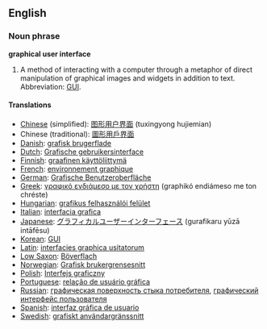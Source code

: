 ==English==

===Noun phrase===
{{Wikipedia}}
'''graphical user interface'''

# {{computing}} A method of interacting with a computer through a metaphor of direct manipulation of graphical images and widgets in addition to text.  Abbreviation: [[GUI]].

====Translations====
*[[Chinese]] (simplified): [[图形用户界面]] (tuxingyong hujiemian)
*Chinese (traditional): [[圖形用戶界面]]
*[[Danish]]: [[grafisk brugerflade]]
*[[Dutch]]: [[Grafische gebruikersinterface]]
*[[Finnish]]: [[graafinen käyttöliittymä]]
*[[French]]: [[environnement graphique]]
*[[German]]: [[Grafische Benutzeroberfläche]]
*[[Greek]]: [[γραφικό ενδιάμεσο με τον χρήστη]] (graphikó endiámeso me ton chréste)
*[[Hungarian]]: [[grafikus felhasználói felület]]
*[[Italian]]: [[interfacia grafica]]
*[[Japanese]]: [[グラフィカルユーザーインターフェース]] (gurafikaru y&#363;z&#257; int&#257;f&#275;su)
*[[Korean]]: [[GUI]]
*[[Latin]]: [[interfacies graphica usitatorum]]
*[[Low Saxon]]: [[Böverflach]]
*[[Norwegian]]: [[Grafisk brukergrensesnitt]]
*[[Polish]]: [[Interfejs graficzny]]
*[[Portuguese]]: [[relação de usuário gráfica]]
*[[Russian]]: [[графическая поверхность стыка потребителя]], [[графический интерфейс пользователя]]
*[[Spanish]]: [[interfaz gráfica de usuario]]
*[[Swedish]]: [[grafiskt användargränssnitt]]